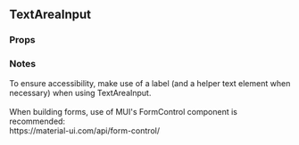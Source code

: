 

<div>
  <h2>TextAreaInput</h2>
  <h3 style={{ position: 'relative', top: '20px' }}>Props</h3>
  <div style={{ marginBottom: '-11px' }}>
    <Props of={TextAreaInput} />
  </div>
  <h3 style={{ marginBottom: '17px' }}>Notes</h3>
  <div style={{ fontFamily: 'monospace' }}>
    To ensure accessibility, make use of a label (and a helper text element when necessary) when
    using TextAreaInput.
    <br />
    <br />
    When building forms, use of MUI's FormControl component is recommended:
    <br />
    <span style={docsLinkStyles}>https://material-ui.com/api/form-control/</span>
  </div>
</div>
